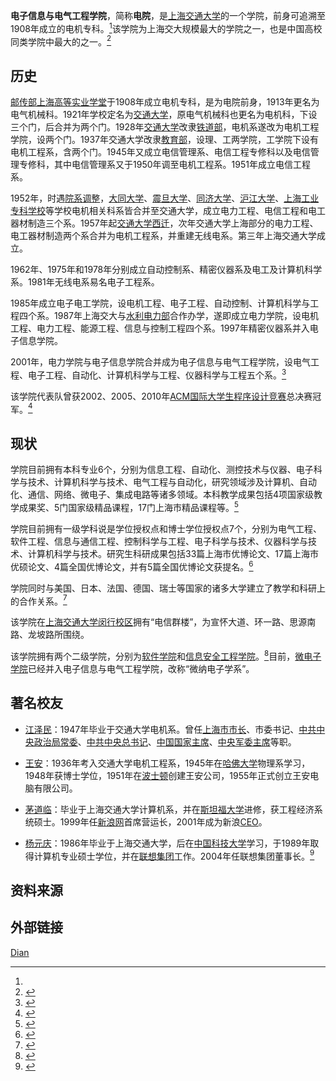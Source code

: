 {{Infobox University Department
 |名称              = 电子信息与电气工程学院
 |其他名称        =School of Electronic Information and Electrical Engineering
 |徽标              = 
 |徽标说明        =
 |图像名称        =SEIEE, SJTU.JPG
 |图像大小        =
 |图像说明        =电信群楼
 |隶属              =[[上海交通大学|上海交通大学]]
 |建立时间        =2001年12月
 |关闭时间        =
 |类型              =学院
 |下属              =
 |主管官员        =
 |主席              =
 |党委书记        =[[苏跃增|苏跃增]]
 |院长              =[[毛军发|毛军发]]
 |系主任           =
 |所长              =
 |部长              =
 |主任              =
 |教师              =343
 |员工              =
 |学生              =
 |本科生           =3371
 |研究生           =1799
 |博士生           =812<ref name="学院简介">{{Cite web |url=http://www.seiee.sjtu.edu.cn/seiee/list/309-1-20.htm |title=学院简介 |accessdate=2012-02-17 |work= |publisher=上海交通大学电子信息与电气工程学院 |date=2011-09-06 |archive-date=2012-01-26 |archive-url=https://web.archive.org/web/20120126210708/http://www.seiee.sjtu.edu.cn/seiee/list/309-1-20.htm |dead-url=no }}</ref>
 |其他学生        =
 |地址              = {{CHN}}[[上海市|上海市]][[闵行区|闵行区]]
 |国家              =
 |省                 =
 |市                 =
 |坐标              =
 |网址              =http://www.seiee.sjtu.edu.cn/
 |标志              =
 |脚注              =
}}

'''电子信息与电气工程学院'''，简称'''电院'''，是[[上海交通大学|上海交通大学]]的一个学院，前身可追溯至1908年成立的电机专科。<ref name="学院简介"/>该学院为上海交大规模最大的学院之一，也是中国高校同类学院中最大的之一。<ref>{{Cite web |url=http://www.seiee.sjtu.edu.cn/seiee/list/182-1-20.htm |title=院长致辞 |accessdate=2012-02-17 |work= |publisher=上海交通大学电子信息与电气工程学院 |date=2011-09-06 |archive-date=2012-01-26 |archive-url=https://web.archive.org/web/20120126210851/http://www.seiee.sjtu.edu.cn/seiee/list/182-1-20.htm |dead-url=no }}</ref>

== 历史 ==
[[邮传部上海高等实业学堂|邮传部上海高等实业学堂]]于1908年成立电机专科，是为电院前身，1913年更名为电气机械科。1921年学校定名为[[交通大学|交通大学]]，原电气机械科也更名为电机科，下设三个门，后合并为两个门。1928年[[交通大学|交通大学]]改隶[[中华民国铁道部|铁道部]]，电机系遂改为电机工程学院，设两个门。1937年交通大学改隶[[中华民国教育部|教育部]]，设理、工两学院，工学院下设有电机工程系，含两个门。1945年又成立电信管理系、电信工程专修科以及电信管理专修科，其中电信管理系又于1950年调至电机工程系。1951年成立电信工程系。

1952年，时遇[[院系调整|院系调整]]，[[大同大学_(上海)|大同大学]]、[[震旦大学|震旦大学]]、[[同济大学|同济大学]]、[[沪江大学|沪江大学]]、[[上海工业专科学校|上海工业专科学校]]等学校电机相关科系皆合并至交通大学，成立电力工程、电信工程和电工器材制造三个系。1957年起[[交通大学西迁|交通大学西迁]]，次年交通大学上海部分的电力工程、电工器材制造两个系合并为电机工程系，并重建无线电系。第三年上海交通大学成立。

1962年、1975年和1978年分别成立自动控制系、精密仪器系及电工及计算机科学系。1981年无线电系易名电子工程系。

1985年成立电子电工学院，设电机工程、电子工程、自动控制、计算机科学与工程四个系。1987年上海交大与[[中华人民共和国水利电力部|水利电力部]]合作办学，遂即成立电力学院，设电机工程、电力工程、能源工程、信息与控制工程四个系。1997年精密仪器系并入电子信息学院。

2001年，电力学院与电子信息学院合并成为电子信息与电气工程学院，设电气工程、电子工程、自动化、计算机科学与工程、仪器科学与工程五个系。<ref>{{Cite web |url=http://www.seiee.sjtu.edu.cn/seiee/list/306-1-20.htm |title=历史沿革 |accessdate=2012-02-17 |work= |publisher=上海交通大学电子信息与电气工程学院 |date=2011-09-09 |archive-date=2012-01-26 |archive-url=https://web.archive.org/web/20120126210644/http://www.seiee.sjtu.edu.cn/seiee/list/306-1-20.htm |dead-url=no }}</ref>

该学院代表队曾获2002、2005、2010年[[ACM国际大学生程序设计竞赛|ACM国际大学生程序设计竞赛]]总决赛冠军。<ref>{{Cite web |url=http://www.chinanews.com/edu/news/2010/02-07/2112962.shtml |title=上海交大三度折桂全球大学生计算机最高赛事 |accessdate=2012-02-17 |work=邹瑞玥 |publisher=中国新闻网 |date=2010-02-07 |archive-date=2020-11-03 |archive-url=https://web.archive.org/web/20201103163234/http://www.chinanews.com/edu/news/2010/02-07/2112962.shtml }}</ref>

== 现状 ==
学院目前拥有本科专业6个，分别为信息工程、自动化、测控技术与仪器、电子科学与技术、计算机科学与技术、电气工程与自动化，研究领域涉及计算机、自动化、通信、网络、微电子、集成电路等诸多领域。本科教学成果包括4项国家级教学成果奖、5门国家级精品课程，17门上海市精品课程等。<ref>{{Cite web |url=http://www.seiee.sjtu.edu.cn/seiee/list/795-1-20.htm |title=本科生教学 |accessdate=2012-02-17 |work= |publisher=上海交通大学电子信息与电气工程学院 |date=2011-09-10 |archive-date=2012-02-09 |archive-url=https://web.archive.org/web/20120209072902/http://www.seiee.sjtu.edu.cn/seiee/list/795-1-20.htm |dead-url=no }}</ref>

学院目前拥有一级学科说是学位授权点和博士学位授权点7个，分别为电气工程、软件工程、信息与通信工程、控制科学与工程、电子科学与技术、仪器科学与技术、计算机科学与技术。研究生科研成果包括33篇上海市优博论文、17篇上海市优硕论文、4篇全国优博论文，并有5篇全国优博论文获提名。<ref>{{Cite web |url=http://www.seiee.sjtu.edu.cn/seiee/list/796-1-20.htm |title=研究生教学 |accessdate=2012-02-17 |work= |publisher=上海交通大学电子信息与电气工程学院 |date=2011-09-11 |archive-date=2012-02-08 |archive-url=https://web.archive.org/web/20120208001248/http://www.seiee.sjtu.edu.cn/seiee/list/796-1-20.htm |dead-url=no }}</ref>

学院同时与美国、日本、法国、德国、瑞士等国家的诸多大学建立了教学和科研上的合作关系。<ref>{{Cite web |url=http://www.seiee.sjtu.edu.cn/seiee/list/797-1-20.htm |title=国际化办学 |accessdate=2012-02-17 |work= |publisher=上海交通大学电子信息与电气工程学院 |date=2011-09-21 |archive-date=2012-02-08 |archive-url=https://web.archive.org/web/20120208000830/http://www.seiee.sjtu.edu.cn/seiee/list/797-1-20.htm |dead-url=no }}</ref>

该学院在[[上海交通大学闵行校区|上海交通大学闵行校区]]拥有“电信群楼”，为宣怀大道、环一路、思源南路、龙坡路所围绕。

该学院拥有两个二级学院，分别为[[上海交通大学软件学院|软件学院]]和[[上海交通大学信息安全工程学院|信息安全工程学院]]。<ref>{{Cite web |url=http://www.seiee.sjtu.edu.cn/seiee/list/808-1-20.htm |title=二级学院链接 |accessdate=2012-02-17 |work= |publisher=上海交通大学电子信息与电气工程学院 |date=2011-09-11 |archive-date=2012-02-08 |archive-url=https://web.archive.org/web/20120208002840/http://www.seiee.sjtu.edu.cn/seiee/list/808-1-20.htm |dead-url=no }}</ref>目前，[[上海交通大学微电子学院|微电子学院]]已经并入电子信息与电气工程学院，改称“微纳电子学系”。

== 著名校友 ==
*[[江泽民|江泽民]]：1947年毕业于交通大学电机系。曾任[[上海市市长|上海市市长]]、市委书记、[[中共中央政治局常委|中共中央政治局常委]]、[[中共中央总书记|中共中央总书记]]、[[中国国家主席|中国国家主席]]、[[中央军委主席|中央军委主席]]等职。

*[[王安_(计算机科学家)|王安]]：1936年考入交通大学电机工程系，1945年在[[哈佛大学|哈佛大学]]物理系学习，1948年获博士学位，1951年在[[波士顿|波士顿]]创建王安公司，1955年正式创立王安电脑有限公司。

*[[茅道临|茅道临]]：毕业于上海交通大学计算机系，并在[[斯坦福大学|斯坦福大学]]进修，获工程经济系统硕士。1999年任[[新浪网|新浪网]]首席营运长，2001年成为新浪[[CEO|CEO]]。

*[[杨元庆|杨元庆]]：1986年毕业于上海交通大学，后在[[中国科技大学|中国科技大学]]学习，于1989年取得计算机专业硕士学位，并在[[联想集团|联想集团]]工作。2004年任联想集团董事长。<ref>{{Cite web |url=http://www.seiee.sjtu.edu.cn/seiee/list/799-1-20.htm |title=知名校友 |accessdate=2012-02-17 |work= |publisher=上海交通大学电子信息与电气工程学院 |date=2011-09-07 |archive-date=2012-02-08 |archive-url=https://web.archive.org/web/20120208002352/http://www.seiee.sjtu.edu.cn/seiee/list/799-1-20.htm |dead-url=no }}</ref>

== 资料来源 ==
{{reflist}}

== 外部链接 ==
{{上海交通大学}}

[[category:上海交通大学院系|Dian]]